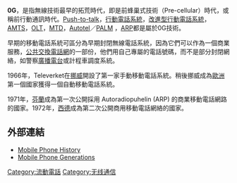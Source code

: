{{Unreferenced|time=2020-05-30T15:47:46+00:00}}
{{noteTA
|G1=Communication
}}
'''0G'''，是指無線技術最早的拓荒時代，即是前蜂巢式技術（Pre-cellular）時代，或稱前行動通訊時代。[[Push-to-talk|Push-to-talk]]，[[行動電話系統|行動電話系統]]，[[改進型行動電話系統|改進型行動電話系統]]，[[AMTS|AMTS]]，[[OLT|OLT]]，[[行動電話系統D|MTD]]，[[Autotel|Autotel]]／[[PALM|PALM]] ，[[Autoradiopuhelin|ARP]]都是屬於0G技術。

早期的移動電話系統可區分為早期封閉無線電話系統，因為它們可以作為一個商業服務，[[公共交換電話網|公共交換電話網]]的一部份，他們用自己專屬的電話號碼，而不是部分封閉網絡，如警察[[廣播電台|廣播電台]]或計程車調度系統。

1966年，Televerket在[[挪威|挪威]]開設了第一家手動移動電話系統。稍後挪威成為[[歐洲|歐洲]]第一個國家獲得一個自動移動電話系統。

1971年，[[芬蘭|芬蘭]]成為第一次公開採用 Autoradiopuhelin (ARP) 的商業移動電話網路的國家。1972年，[[西德|西德]]成為第二次公開商用移動電話網絡的國家。

== 外部連結 ==
* [https://web.archive.org/web/20070609061829/http://www.affordablephones.net/HistoryMobile.htm Mobile Phone History]
* [https://web.archive.org/web/20100611210121/http://funsms.net/mobile_phone_generations.htm Mobile Phone Generations]
{{移动电话}}
{{Mobile telecommunications standards}}
{{com-stub}}

[[Category:流動電話|Category:流動電話]]
[[Category:无线通信|Category:无线通信]]